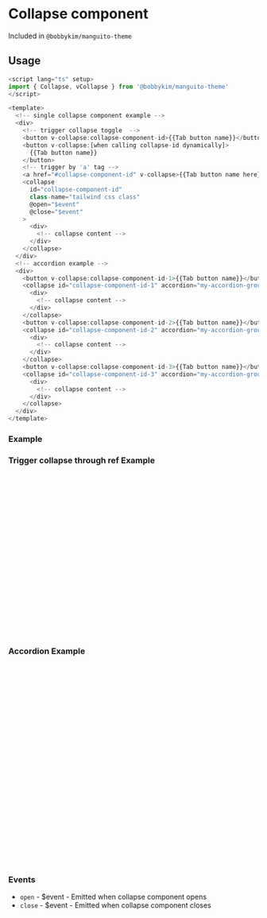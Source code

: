 
<Meta of={Stories} />

# Collapse component

Included in `@bobbykim/manguito-theme`

## Usage

```js
<script lang="ts" setup>
import { Collapse, vCollapse } from '@bobbykim/manguito-theme'
</script>

<template>
  <!-- single collapse component example -->
  <div>
    <!-- trigger collapse toggle  -->
    <button v-collapse:collapse-component-id>{{Tab button name}}</button>
    <button v-collapse:[when calling collapse-id dynamically]>
      {{Tab button name}}
    </button>
    <!-- trigger by 'a' tag -->
    <a href="#collapse-component-id" v-collapse>{{Tab button name here}}</a>
    <collapse
      id="collapse-component-id"
      class-name="tailwind css class"
      @open="$event"
      @close="$event"
    >
      <div>
        <!-- collapse content -->
      </div>
    </collapse>
  </div>
  <!-- accordion example -->
  <div>
    <button v-collapse:collapse-component-id-1>{{Tab button name}}</button>
    <collapse id="collapse-component-id-1" accordion="my-accordion-group">
      <div>
        <!-- collapse content -->
      </div>
    </collapse>
    <button v-collapse:collapse-component-id-2>{{Tab button name}}</button>
    <collapse id="collapse-component-id-2" accordion="my-accordion-group">
      <div>
        <!-- collapse content -->
      </div>
    </collapse>
    <button v-collapse:collapse-component-id-3>{{Tab button name}}</button>
    <collapse id="collapse-component-id-3" accordion="my-accordion-group">
      <div>
        <!-- collapse content -->
      </div>
    </collapse>
  </div>
</template>
```

### Example

<Canvas of={Stories.collapseExample} />

### Trigger collapse through ref Example

```js
<script lang="ts" setup>
import { Collapse } from '@bobbykim/manguito-theme'
import { ref } from 'vue'

const collapseRef = ref<InstanceType<typeof Collapse>>()

const handleCollapse = () => {
  // toggle collapse
  collapseRef.value.toggle()
  // open collapse
  collapseRef.value.open()
  // close collapse
  collapseRef.value.close()
}
</script>

<template>
  <div>
    <button @click="handleCollapse">Button Name</button>
    <sidebar ref="collapseRef">...</sidebar>
  </div>
</template>
```

<Canvas of={Stories.collapseRefExample} />

### Accordion Example

```js
<script lang="ts" setup>
import { Collapse, vCollapse } from '@bobbykim/manguito-theme'
</script>

<template>
  <!-- accordion example -->
  <div>
    <button v-collapse:collapse-component-id-1>{{Tab button name}}</button>
    <collapse id="collapse-component-id-1" accordion="my-accordion-group">
      <div>
        <!-- collapse content -->
      </div>
    </collapse>
    <button v-collapse:collapse-component-id-2>{{Tab button name}}</button>
    <collapse id="collapse-component-id-2" accordion="my-accordion-group">
      <div>
        <!-- collapse content -->
      </div>
    </collapse>
    <button v-collapse:collapse-component-id-3>{{Tab button name}}</button>
    <collapse id="collapse-component-id-3" accordion="my-accordion-group">
      <div>
        <!-- collapse content -->
      </div>
    </collapse>
  </div>
</template>
```

<Canvas of={Stories.collapseAccordionExample} />

### Events

- `open` - \$event - Emitted when collapse component opens
- `close` - \$event - Emitted when collapse component closes
